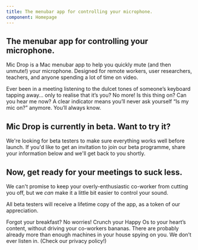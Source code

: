 ```yaml
---
title: The menubar app for controlling your microphone.
component: Homepage
---
```




<Panel gridTablet="1fr 1fr" gridWide="44rem auto 44rem">
<TextBlock end>

## The menubar app for controlling your microphone.

Mic Drop is a Mac menubar app to help you quickly mute (and then unmute!) your microphone. Designed for remote workers, user researchers, teachers, and anyone spending a lot of time on video.

</TextBlock>

<Argument title="No clickety-clacking.">
Ever been in a meeting listening to the dulcet tones of someone’s keyboard tapping away… only to realise that it’s you? No more!
</Argument>

</Panel>

<Panel fullwidth dark background="src/images/david-klein--94oJK3PDQw-unsplash.jpg" negativeMargins>

</Panel>

<Panel gridTablet="1fr 1fr" gridWide="44rem auto 44rem">

<Argument title="No awkwardness" top end>
Is this thing on? Can you hear me now? A clear indicator means you’ll never ask yourself “Is my mic on?” anymore. You’ll always know.
</Argument>

<TextBlock>

## Mic Drop is currently in beta. Want to try it?

We're looking for beta testers to make sure everything works well before launch. If you'd like to get an invitation to join our beta programme, share your information below and we'll get back to you shortly.

<SignUpForm />

</TextBlock>

<Spacer />

<TextBlock end>

## Now, get ready for your meetings to suck less.

We can't promise to keep your overly-enthusiastic co-worker from cutting you off, but we _can_ make it a little bit easier to control your sound.

All beta testers will receive a lifetime copy of the app, as a token of our appreciation.

</TextBlock>

<Argument title="No Captain Crunching.">
Forgot your breakfast? No worries! Crunch your Happy Os to your heart’s content, without driving your co-workers bananas.
</Argument>

</Panel>

<Panel fullwidth dark background="src/images/etienne-girardet-chp1ITgplkA-unsplash.jpg" negativeMargins>

</Panel>

<Panel gridTablet="1fr 1fr" gridWide="48rem auto 48rem">

<Argument title="No spying." top end>
There are probably already more than enough machines in your house spying on you. We don’t ever listen in. (Check our privacy policy!)
</Argument>

</Panel>

